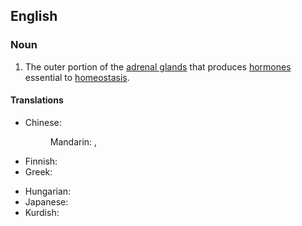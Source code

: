 ==English==

===Noun===
{{wikipedia}}
{{en-noun}}

# {{lb|en|anatomy}} The outer portion of the [[adrenal gland]]s that produces [[hormone]]s essential to [[homeostasis]].

====Translations====
{{trans-top|outer portion of the adrenal gland}}
* Chinese:
*: Mandarin: {{t+|cmn|腎上腺皮質}}, {{t+|cmn|肾上腺皮质|tr=shènshàngxiàn pízhì}}
* Finnish: {{t|fi|lisämunuaiskuori}}
* Greek: {{t|el|φλοιός επινεφριδίων|m|sc=Grek}}
{{trans-mid}}
* Hungarian: {{t+|hu|mellékvesekéreg}}
* Japanese: {{t|ja|副腎皮質|tr=ふくじんひしつ, fukujin hishitsu|sc=Jpan}}
* Kurdish: {{t+|kmr|tûkila adrenal|f}}
{{trans-bottom}}